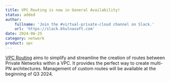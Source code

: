 ```yaml
---
title: VPC Routing is now in General Availability!
status: added
author:
    fullname: 'Join the #virtual-private-cloud channel on Slack.'
    url: 'https://slack.khulnasoft.com'
date: 2024-06-25
category: network
product: vpc
---
```


[VPC Routing](/network/vpc/concepts/#routing) aims to simplify and streamline the creation of routes between Private Networks within a VPC. It provides the perfect way to create multi-PN architectures. Management of custom routes will be available at the beginning of Q3 2024.

